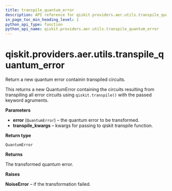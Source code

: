 ```yaml
---
title: transpile_quantum_error
description: API reference for qiskit.providers.aer.utils.transpile_quantum_error
in_page_toc_min_heading_level: 1
python_api_type: function
python_api_name: qiskit.providers.aer.utils.transpile_quantum_error
---
```


# qiskit.providers.aer.utils.transpile\_quantum\_error

<Function id="qiskit.providers.aer.utils.transpile_quantum_error" github="https://github.com/qiskit/qiskit-aer/tree/stable/0.10/qiskit/providers/aer/utils/noise_transformation.py" signature="transpile_quantum_error(error, **transpile_kwargs)">
  Return a new quantum error containin transpiled circuits.

  This returns a new QuantumError containing the circuits resulting from transpiling all error circuits using `qiskit.transpile()` with the passed keyword agruments.

  **Parameters**

  *   **error** (`QuantumError`) – the quantum error to be transformed.
  *   **transpile\_kwargs** – kwargs for passing to qiskit transpile function.

  **Return type**

  `QuantumError`

  **Returns**

  The transformed quantum error.

  **Raises**

  **NoiseError** – if the transformation failed.
</Function>

